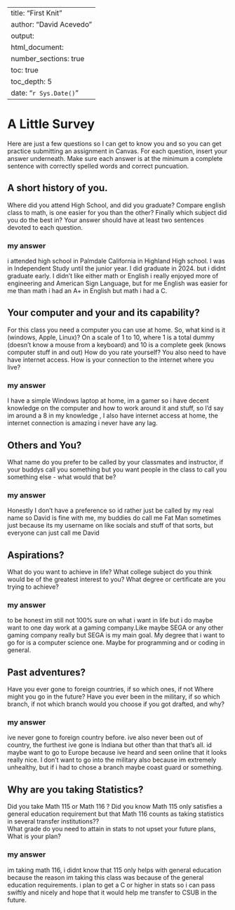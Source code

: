 
---
title: "First Knit"
author: "David Acevedo"
output: 
  html_document:
    number_sections: true
    toc: true
    toc_depth: 5
date: "`r Sys.Date()`"   
---

# A Little Survey

Here are just a few questions so I can get to know you and so you can get practice submitting an assignment in Canvas.  For each question, insert your answer underneath. Make sure each answer is at the minimum a complete sentence with correctly spelled words and correct puncuation. 

## A short history of you.  
Where did you attend High School, and did you graduate? Compare english class to math, is one easier for you than the other? Finally which subject did you do the best in? Your answer should have at least two sentences devoted to each question.  
  
### my answer     
  
i attended high school in Palmdale California in Highland High school. I was in Independent Study until the junior year. I did graduate in 2024. but i didnt graduate early. I didn't like either math or English i really enjoyed more of engineering and American Sign Language, but for me English was easier for me than math i had an A+ in English but math i had a C.
     


## Your computer and your and its capability?  
 For this class  you need a computer you can use at home.  So, what kind is it (windows, Apple, Linux)?  On a scale of 1 to 10, where 1 is a total dummy (doesn't know a mouse from a keyboard) and 10 is a complete geek (knows computer stuff in and out) How do you rate yourself?  You also need to have have internet access. How is your connection to the internet where you live?

### my answer   
  I have a simple Windows laptop at home, im a gamer so i have decent knowledge on the computer and how to work around it and stuff, so I'd say im around a 8 in my knowledge , I also have internet access at home, the internet connection is amazing i never have any lag.
   

## Others and You?   
What name do you prefer to be called by your classmates and instructor, if your buddys call you something but you want people in the class to call you something else - what would that be? 

### my answer     
  
   Honestly I don't have a preference so id rather just be called by my real name so David is fine with me, my buddies do call me Fat Man sometimes just because its my username on like socials and stuff of that sorts, but everyone can just call me David
 




## Aspirations?   
What do you want to achieve in life?  What college subject do you think would be of the greatest interest to you? What degree or certificate are you trying to achieve?

### my answer     
  
   to be honest im still not 100% sure on what i want in life but i do maybe want to one day work at a gaming company.Like maybe SEGA or any other gaming company really but SEGA is my main goal. My degree that i want to go for is a computer science one. Maybe for programming and or coding in general.
 




## Past adventures?  
Have you ever gone to foreign countries, if so which ones, if not Where might you go in the future?  Have you ever been in the military, if so which branch, if not which branch would you choose if you got drafted, and why?

### my answer     
  
   ive never gone to foreign country before. ive also never been out of country, the furthest ive gone is Indiana but other than that that's all. id maybe want to go to Europe because ive heard and seen online that it looks really nice. I don't want to go into the military also because im extremely unhealthy, but if i had to chose a branch maybe coast guard or something. 




## Why are you taking Statistics?  
Did you take Math 115 or Math 116 ?  Did you know Math 115 only satisfies a general education requirement but that Math 116 counts as taking statistics in several transfer institutions??  
What grade do you need to attain in stats to not upset your future plans, What is your plan?  
 

### my answer     
  
   
 im taking math 116, i didnt know that 115 only helps with general education because the reason im taking this class was because of the general education requirements. i plan to get a C or higher in stats so i can pass swiftly and nicely and hope that it would help me transfer to CSUB in the future. 






  




